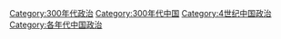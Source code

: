 [[Category:300年代政治|Category:300年代政治]]
[[Category:300年代中国|Category:300年代中国]]
[[Category:4世纪中国政治|Category:4世纪中国政治]]
[[Category:各年代中国政治|Category:各年代中国政治]]